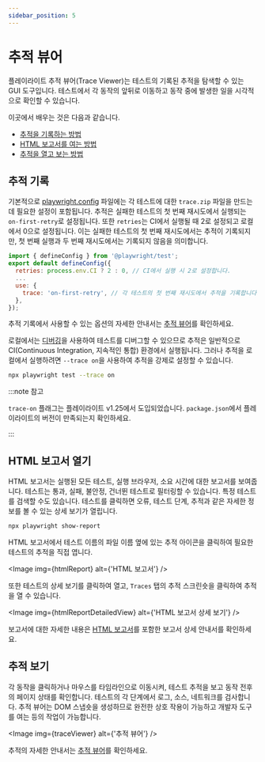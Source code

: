 ```yaml
---
sidebar_position: 5
---
```



# 추적 뷰어

플레이라이트 추적 뷰어(Trace Viewer)는 테스트의 기록된 추적을 탐색할 수 있는 GUI 도구입니다. 테스트에서 각 동작의 앞뒤로 이동하고 동작 중에 발생한 일을 시각적으로 확인할 수 있습니다.

이곳에서 배우는 것은 다음과 같습니다.

- [추적을 기록하는 방법](#추적-기록)
- [HTML 보고서를 여는 방법](#html-보고서-열기)
- [추적을 열고 보는 방법](#추적-보기)

## 추적 기록

기본적으로 [playwright.config](https://playwright.dev/docs/test-configuration#record-test-trace) 파일에는 각 테스트에 대한 `trace.zip` 파일을 만드는 데 필요한 설정이 포함됩니다. 추적은 실패한 테스트의 첫 번째 재시도에서 실행되는 `on-first-retry`로 설정됩니다. 또한 `retries`는 CI에서 실행될 때 2로 설정되고 로컬에서 0으로 설정됩니다. 이는 실패한 테스트의 첫 번째 재시도에서는 추적이 기록되지만, 첫 번째 실행과 두 번째 재시도에서는 기록되지 않음을 의미합니다.

```js
import { defineConfig } from '@playwright/test';
export default defineConfig({
  retries: process.env.CI ? 2 : 0, // CI에서 실행 시 2로 설정합니다.
  ...
  use: {
    trace: 'on-first-retry', // 각 테스트의 첫 번째 재시도에서 추적을 기록합니다.
  },
});
```

추적 기록에서 사용할 수 있는 옵션의 자세한 안내서는 [추적 뷰어](https://playwright.dev/docs/trace-viewer)를 확인하세요.

로컬에서는 [디버깅](https://playwright.dev/docs/debug)을 사용하여 테스트를 디버그할 수 있으므로 추적은 일반적으로 CI(Continuous Integration, 지속적인 통합) 환경에서 실행됩니다. 그러나 추적을 로컬에서 실행하려면 `--trace on`을 사용하여 추적을 강제로 설정할 수 있습니다.

```bash
npx playwright test --trace on
```

:::note 참고

`trace-on` 플래그는 플레이라이트 v1.25에서 도입되었습니다. `package.json`에서 플레이라이트의 버전이 만족되는지 확인하세요.

:::

## HTML 보고서 열기

HTML 보고서는 실행된 모든 테스트, 실행 브라우저, 소요 시간에 대한 보고서를 보여줍니다. 테스트는 통과, 실패, 불안정, 건너뛴 테스트로 필터링할 수 있습니다. 특정 테스트를 검색할 수도 있습니다. 테스트를 클릭하면 오류, 테스트 단계, 추적과 같은 자세한 정보를 볼 수 있는 상세 보기가 열립니다.

```bash
npx playwright show-report
```

HTML 보고서에서 테스트 이름의 파일 이름 옆에 있는 추적 아이콘을 클릭하여 필요한 테스트의 추적을 직접 엽니다.

<Image img={htmlReport} alt={'HTML 보고서'} />

또한 테스트의 상세 보기를 클릭하여 열고, `Traces` 탭의 추적 스크린숏을 클릭하여 추적을 열 수 있습니다.

<Image img={htmlReportDetailedView} alt={'HTML 보고서 상세 보기'} />

보고서에 대한 자세한 내용은 [HTML 보고서](https://playwright.dev/docs/test-reporters#html-reporter)를 포함한 보고서 상세 안내서를 확인하세요.

## 추적 보기

각 동작을 클릭하거나 마우스를 타임라인으로 이동시켜, 테스트 추적을 보고 동작 전후의 페이지 상태를 확인합니다. 테스트의 각 단계에서 로그, 소스, 네트워크를 검사합니다. 추적 뷰어는 DOM 스냅숏을 생성하므로 완전한 상호 작용이 가능하고 개발자 도구를 여는 등의 작업이 가능합니다.

<Image img={traceViewer} alt={'추적 뷰어'} />

추적의 자세한 안내서는 [추적 뷰어](https://playwright.dev/docs/trace-viewer)를 확인하세요.

